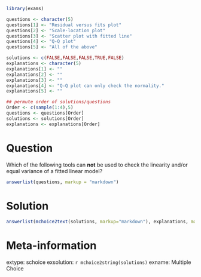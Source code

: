 ```r
library(exams)

questions <- character(5)
questions[1] <- "Residual versus fits plot"
questions[2] <- "Scale-location plot"
questions[3] <- "Scatter plot with fitted line"
questions[4] <- "Q-Q plot"
questions[5] <- "All of the above"

solutions <- c(FALSE,FALSE,FALSE,TRUE,FALSE)
explanations <- character(5)
explanations[1] <- ""
explanations[2] <- ""
explanations[3] <- ""
explanations[4] <- "Q-Q plot can only check the normality."
explanations[5] <- ""

## permute order of solutions/questions
Order <- c(sample(1:4),5)
questions <- questions[Order]
solutions <- solutions[Order]
explanations <- explanations[Order]  
```

Question
========

Which of the following tools can **not** be used to check the linearity and/or equal variance of a fitted linear model?
  
```r
answerlist(questions, markup = "markdown")
```

Solution
========
  
```r
answerlist(mchoice2text(solutions, markup="markdown"), explanations, markup = "markdown")
```

Meta-information
================
  
extype: schoice
exsolution: `r mchoice2string(solutions)`
exname: Multiple Choice
